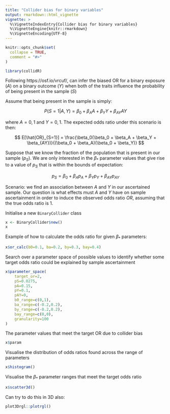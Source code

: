```yaml
---
title: "Collider bias for binary variables"
output: rmarkdown::html_vignette
vignette: >
  %\VignetteIndexEntry{Collider bias for binary variables}
  %\VignetteEngine{knitr::rmarkdown}
  %\VignetteEncoding{UTF-8}
---
```


```r
knitr::opts_chunk$set(
  collapse = TRUE,
  comment = "#>"
)
```

```r
library(collidR)
```

Following https://osf.io/vrcuf/, can infer the biased OR for a binary exposure ($A$) on a binary outcome ($Y$) when both of the traits influence the probability of being present in the sample ($S$)

Assume that being present in the sample is simply:

$$
P(S = 1 | A,Y) = \beta_0 + \beta_A A + \beta_Y Y + \beta_{AY} AY
$$

where $A = {0,1}$ and $Y = {0,1}$. The expected odds ratio under this scenario is then:

$$
E[\hat{OR}_{S=1}] = \frac{\beta_0(\beta_0 + \beta_A + \beta_Y + \beta_{AY})}{(\beta_0 + \beta_A)(\beta_0 + \beta_Y)}
$$

Suppose that we know the fraction of the population that is present in our sample ($p_{S}$). We are only interested in the $\beta_*$ parameter values that give rise to a value of $p_{S}$ that is within the bounds of expectation:

$$
p_{S} = \beta_0 + \beta_A p_A + \beta_Y p_Y + \beta_{AY} p_{AY}
$$

Scenario: we find an association between $A$ and $Y$ in our ascertained sample. Our question is what effects must $A$ and $Y$ have on sample ascertainment in order to induce the observed odds ratio $OR$, assuming that the true odds ratio is 1.

Initialise a new `BinaryCollider` class

```r
x <- BinaryCollider$new()
x
```

Example of how to calculate the odds ratio for given $\beta_*$ parameters:

```r
x$or_calc(b0=0.1, ba=0.2, by=0.3, bay=0.4)
```

Search over a parameter space of possible values to identify whether some target odds ratio could be explained by sample ascertainment

```r
x$parameter_space(
	target_or=2, 
	pS=0.0275, 
	pA=0.15,
	pY=0.1,
	pAY=0,
	b0_range=c(0,1), 
	ba_range=c(-0.2,0.2), 
	by_range=c(-0.2,0.2), 
	bay_range=c(0,0), 
	granularity=100
)
```

The parameter values that meet the target OR due to collider bias

```r
x$param
```

Visualise the distribution of odds ratios found across the range of parameters

```r
x$histogram()
```

Visualise the $\beta_*$ parameter ranges that meet the target odds ratio

```r
x$scatter3d()
```

Can try to do this in 3D also:

```r
plot3Drgl::plotrgl()
```
